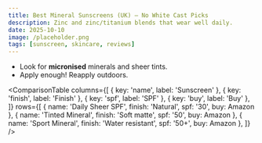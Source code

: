 ```yaml
---
title: Best Mineral Sunscreens (UK) — No White Cast Picks
description: Zinc and zinc/titanium blends that wear well daily.
date: 2025-10-10
image: /placeholder.png
tags: [sunscreen, skincare, reviews]
---
```


- Look for **micronised** minerals and sheer tints.
- Apply enough! Reapply outdoors.

<ComparisonTable
  columns={[
    { key: 'name', label: 'Sunscreen' },
    { key: 'finish', label: 'Finish' },
    { key: 'spf', label: 'SPF' },
    { key: 'buy', label: 'Buy' },
  ]}
  rows={[
    { name: 'Daily Sheer SPF', finish: 'Natural', spf: '30', buy: <AmazonLink asin="B07PGL2N7J">Amazon</AmazonLink> },
    { name: 'Tinted Mineral', finish: 'Soft matte', spf: '50', buy: <AmazonLink asin="B07PGL2N7J">Amazon</AmazonLink> },
    { name: 'Sport Mineral', finish: 'Water resistant', spf: '50+', buy: <AmazonLink asin="B07PGL2N7J">Amazon</AmazonLink> },
  ]}
/>
